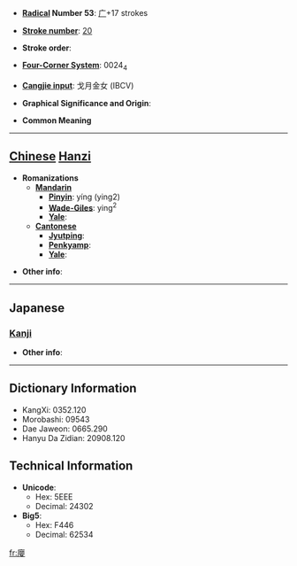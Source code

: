 * '''[[Wiktionary:Chinese radical index| Radical]] Number 53''': [[Wiktionary:Chinese radical index 广|广]]+17 strokes

* '''[[Wiktionary:Chinese total strokes index|Stroke number]]''': [[Wiktionary:Chinese total strokes index 20|20]]

* '''Stroke order''': 

* '''[[Wiktionary:Chinese four corner index|Four-Corner System]]''': 0024<sub>4</sub>

* '''[[Wiktionary:Chinese Cangjie index|Cangjie input]]''': 戈月金女 (IBCV)

* '''Graphical Significance and Origin''': 

* '''Common Meaning'''

----

== [[Chinese]] [[Hanzi]] ==

* '''Romanizations'''
** '''[[Mandarin]]'''
*** '''[[Pinyin]]''': yíng (ying2)
*** '''[[Wade-Giles]]''': ying<sup>2</sup>
*** '''[[Yale]]''': 
** '''[[Cantonese]]'''
*** '''[[Jyutping]]''':
*** '''[[Penkyamp]]''': 
*** '''[[Yale]]''': 

* '''Other info''': 

----

==Japanese==
===[[Kanji]]===
{{kanji|on readings=[[えい]] (ei), [[やう]] (yau)|kun readings=[[おちつく]] (ochitsuku)}}

* '''Other info''':  

----

== Dictionary Information ==

* KangXi: 0352.120
* Morobashi: 09543
* Dae Jaweon: 0665.290
* Hanyu Da Zidian: 20908.120

== Technical Information ==

* '''Unicode''':
** Hex: 5EEE
** Decimal: 24302
* '''Big5''':
** Hex: F446
** Decimal: 62534

[[fr:廮]]